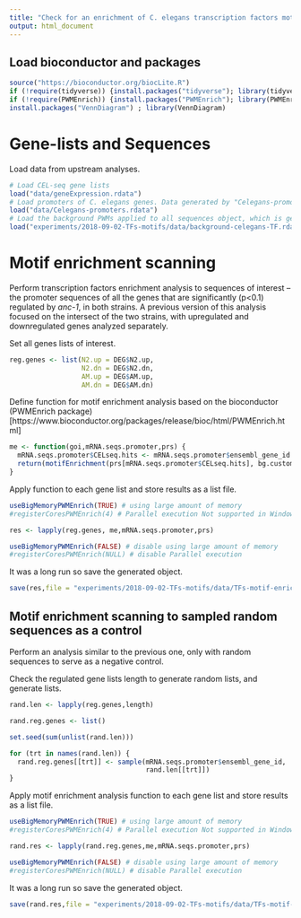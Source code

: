 ---
title: "Check for an enrichment of C. elegans transcription factors motifs in the promoter of anc-1 targets"
output: html_document
---

## Load bioconductor and packages
```{r}
source("https://bioconductor.org/biocLite.R")
if (!require(tidyverse)) {install.packages("tidyverse"); library(tidyverse)}
if (!require(PWMEnrich)) {install.packages("PWMEnrich"); library(PWMEnrich)}
install.packages("VennDiagram") ; library(VennDiagram)
```

# Gene-lists and Sequences
Load data from upstream analyses.
```{r}
# Load CEL-seq gene lists
load("data/geneExpression.rdata")
# Load promoters of C. elegans genes. Data generated by "Celegans-promoters.R"
load("data/Celegans-promoters.rdata")
# Load the background PWMs applied to all sequences object, which is generated by "TFs-background.Rmd".
load("experiments/2018-09-02-TFs-motifs/data/background-celegans-TF.rdata")
```

# Motif enrichment scanning
Perform transcription factors enrichment analysis to sequences of interest -- the promoter sequences of all the genes that are significantly (p<0.1) regulated by *anc-1*, in both strains. A previous version of this analysis focused on the intersect of the two strains, with upregulated and downregulated genes analyzed separately.

Set all genes lists of interest.
```{r}
reg.genes <- list(N2.up = DEG$N2.up,
                  N2.dn = DEG$N2.dn,
                  AM.up = DEG$AM.up,
                  AM.dn = DEG$AM.dn)
```

Define function for motif enrichment analysis based on the bioconductor (PWMEnrich  package)[https://www.bioconductor.org/packages/release/bioc/html/PWMEnrich.html]
```{r}
me <- function(goi,mRNA.seqs.promoter,prs) {
  mRNA.seqs.promoter$CELseq.hits <- mRNA.seqs.promoter$ensembl_gene_id %in% goi
  return(motifEnrichment(prs[mRNA.seqs.promoter$CELseq.hits], bg.custom))
}
```

Apply function to each gene list and store results as a list file.
```{r}
useBigMemoryPWMEnrich(TRUE) # using large amount of memory
#registerCoresPWMEnrich(4) # Parallel execution Not supported in Windows

res <- lapply(reg.genes, me,mRNA.seqs.promoter,prs)

useBigMemoryPWMEnrich(FALSE) # disable using large amount of memory
#registerCoresPWMEnrich(NULL) # disable Parallel execution
```

It was a long run so save the generated object.
```{r}
save(res,file = "experiments/2018-09-02-TFs-motifs/data/TFs-motif-enrichment-results")
```

## Motif enrichment scanning to sampled random sequences as a control
Perform an analysis similar to the previous one, only with random sequences to serve as a negative control.

Check the regulated gene lists length to generate random lists, and generate lists.
```{r}
rand.len <- lapply(reg.genes,length)

rand.reg.genes <- list()

set.seed(sum(unlist(rand.len)))

for (trt in names(rand.len)) {
  rand.reg.genes[[trt]] <- sample(mRNA.seqs.promoter$ensembl_gene_id,
                                  rand.len[[trt]])
}
```

Apply motif enrichment analysis function to each gene list and store results as a list file.
```{r}
useBigMemoryPWMEnrich(TRUE) # using large amount of memory
#registerCoresPWMEnrich(4) # Parallel execution Not supported in Windows

rand.res <- lapply(rand.reg.genes,me,mRNA.seqs.promoter,prs)

useBigMemoryPWMEnrich(FALSE) # disable using large amount of memory
#registerCoresPWMEnrich(NULL) # disable Parallel execution
```

It was a long run so save the generated object.
```{r}
save(rand.res,file = "experiments/2018-09-02-TFs-motifs/data/TFs-motif-enrichment-results-random")
```
